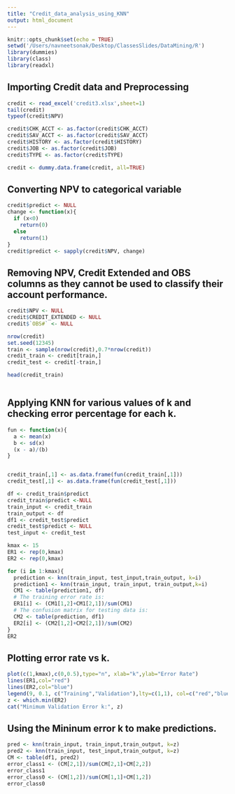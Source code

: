 ```yaml
---
title: "Credit_data_analysis_using_KNN"
output: html_document
---
```


```r
knitr::opts_chunk$set(echo = TRUE)
setwd('/Users/navneetsonak/Desktop/ClassesSlides/DataMining/R')
library(dummies)
library(class)
library(readxl)
```
## Importing Credit data and Preprocessing
```r


credit <- read_excel('credit3.xlsx',sheet=1)
tail(credit)
typeof(credit$NPV)

credit$CHK_ACCT <- as.factor(credit$CHK_ACCT)
credit$SAV_ACCT <- as.factor(credit$SAV_ACCT)
credit$HISTORY <- as.factor(credit$HISTORY)
credit$JOB <- as.factor(credit$JOB)
credit$TYPE <- as.factor(credit$TYPE)

credit <- dummy.data.frame(credit, all=TRUE)

```
## Converting NPV to categorical variable
```r

credit$predict <- NULL
change <- function(x){
  if (x<0)
    return(0)
  else
    return(1)
}
credit$predict <- sapply(credit$NPV, change)

```
## Removing NPV, Credit Extended and OBS columns as they cannot be used to classify their account performance.
```r

credit$NPV <- NULL
credit$CREDIT_EXTENDED <- NULL
credit$`OBS#` <- NULL

nrow(credit)
set.seed(12345)
train <- sample(nrow(credit),0.7*nrow(credit))
credit_train <- credit[train,]
credit_test <- credit[-train,]

head(credit_train)



```
## Applying KNN for various values of k and checking error percentage for each k.
```r
fun <- function(x){ 
  a <- mean(x) 
  b <- sd(x) 
  (x - a)/(b) 
} 


credit_train[,1] <- as.data.frame(fun(credit_train[,1]))
credit_test[,1] <- as.data.frame(fun(credit_test[,1]))

df <- credit_train$predict
credit_train$predict <-NULL
train_input <- credit_train
train_output <- df
df1 <- credit_test$predict
credit_test$predict <- NULL
test_input <- credit_test

kmax <- 15
ER1 <- rep(0,kmax)
ER2 <- rep(0,kmax)

for (i in 1:kmax){
  prediction <- knn(train_input, test_input,train_output, k=i)
  prediction1 <- knn(train_input, train_input, train_output,k=i)
  CM1 <- table(prediction1, df)
  # The training error rate is:
  ER1[i] <- (CM1[1,2]+CM1[2,1])/sum(CM1)
  # The confusion matrix for testing data is: 
  CM2 <- table(prediction, df1)
  ER2[i] <- (CM2[1,2]+CM2[2,1])/sum(CM2)
}
ER2
```
## Plotting error rate vs k. 
```r
plot(c(1,kmax),c(0,0.5),type="n", xlab="k",ylab="Error Rate")
lines(ER1,col="red")
lines(ER2,col="blue")
legend(9, 0.1, c("Training","Validation"),lty=c(1,1), col=c("red","blue"))
z <- which.min(ER2)
cat("Minimum Validation Error k:", z)

```
## Using the Mininum error k to make predictions.
```r
pred <- knn(train_input, train_input,train_output, k=z)
pred2 <- knn(train_input, test_input,train_output, k=z)
CM <- table(df1, pred2)
error_class1 <- (CM[2,1])/sum(CM[2,1]+CM[2,2])
error_class1
error_class0 <- (CM[1,2])/sum(CM[1,1]+CM[1,2])
error_class0


```
